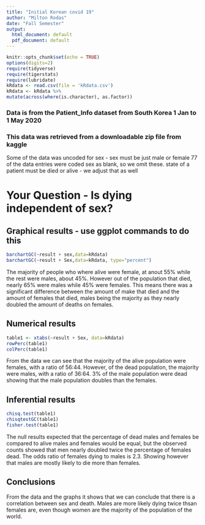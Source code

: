 ```yaml
---
title: "Initial Korean covid 19"
author: "Milton Rodas"
date: "Fall Semester"
output:
  html_document: default
  pdf_document: default
---
```


```r
knitr::opts_chunk$set(echo = TRUE)
options(digits=2)
require(tidyverse)
require(tigerstats)
require(lubridate)
kRdata <- read.csv(file = 'kRdata.csv')
kRdata <- kRdata %>%
mutate(across(where(is.character), as.factor))

```
### Data is from the Patient_Info dataset from South Korea 1 Jan to 1 May 2020
### This data was retrieved from a downloadable zip file from kaggle

Some of the data was uncoded for sex - sex must be just male or female
77 of the data entries were coded sex  as blank, so we omit these.
state of a patient must be died or alive - we adjust that as well   
  
# Your Question - Is dying independent of sex?






## Graphical results - use ggplot commands to do this  



  




```r
barchartGC(~result + sex,data=kRdata)
barchartGC(~result + Sex,data=kRdata, type="percent")

```

The majority of people who where alive were female, at anout 55% while the rest were males, about 45%. However out of the population that died, nearly 65% were males while 45% were females. This means there was a significant difference between the amount of make that died and the amount of females that died, males being the majority as they nearly doubled the amount of deaths on females.
  
## Numerical results

```r
table1 <- xtabs(~result + Sex, data=kRdata)
rowPerc(table1)
colPerc(table1)
```

From the data we can see that the majority of the alive population were females, with a ratio of 56:44. However, of the dead population, the majority were males, with a ratio of 36:64. 3% of the male population were dead showing that the male population doubles than the females.

## Inferential results 

```r
chisq.test(table1)
chisqtestGC(table1)
fisher.test(table1)
```

 The null results expected that the percentage of dead males and females be compared to alive males and females would be equal, but the observed counts showed that men nearly doubled twice the percentage of females dead. The odds ratio of females dying to males is 2.3. Showing however that males are mostly likely to die more than females. 

## Conclusions

From the data and the graphs it shows that we can conclude that there is a correlation between sex and death. Males are more likely dying twice thsan females are, even though women are the majority of the population of the world.
